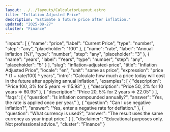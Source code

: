 ```yaml
---
layout: ../../layouts/CalculatorLayout.astro
title: "Inflation Adjusted Price"
description: "Estimate a future price after inflation."
updated: "2025-09-27"
cluster: "Finance"
---
```



  "inputs": [
    { "name": "price", "label": "Current Price", "type": "number", "step": "any", "placeholder": "100" },
    { "name": "rate", "label": "Annual Inflation (%)", "type": "number", "step": "any", "placeholder": "3" },
    { "name": "years", "label": "Years", "type": "number", "step": "any", "placeholder": "5" }
  ],
  "slug": "inflation-adjusted-price",
  "title": "Inflation Adjusted Price",
  "locale": "en",
  "unit": "same as price",
  "expression": "price * (1 + rate/100) ^ years",
  "intro": "Calculate how much a price today will cost in the future after applying annual inflation.",
  "examples": [
    { "description": "Price 100, 3% for 5 years ⇒ 115.93" },
    { "description": "Price 50, 2% for 10 years ⇒ 60.95" },
    { "description": "Price 20, 5% for 2 years ⇒ 22.05" }
  ],
  "faqs": [
    { "question": "Is inflation compounded annually?", "answer": "Yes, the rate is applied once per year." },
    { "question": "Can I use negative inflation?", "answer": "Yes, enter a negative rate for deflation." },
    { "question": "What currency is used?", "answer": "The result uses the same currency as your input price." }
  ],
  "disclaimer": "Educational purposes only. Not professional advice.",
  "cluster": "Finance"
}

<Calculator schema={schema} />
